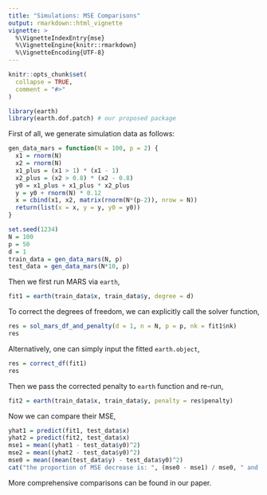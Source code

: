 ```yaml
---
title: "Simulations: MSE Comparisons"
output: rmarkdown::html_vignette
vignette: >
  %\VignetteIndexEntry{mse}
  %\VignetteEngine{knitr::rmarkdown}
  %\VignetteEncoding{UTF-8}
---
```


```r
knitr::opts_chunk$set(
  collapse = TRUE,
  comment = "#>"
)
```

```r
library(earth)
library(earth.dof.patch) # our proposed package
```

First of all, we generate simulation data as follows:

```r
gen_data_mars = function(N = 100, p = 2) {
  x1 = rnorm(N)
  x2 = rnorm(N)
  x1_plus = (x1 > 1) * (x1 - 1)
  x2_plus = (x2 > 0.8) * (x2 - 0.8)
  y0 = x1_plus + x1_plus * x2_plus
  y = y0 + rnorm(N) * 0.12
  x = cbind(x1, x2, matrix(rnorm(N*(p-2)), nrow = N))
  return(list(x = x, y = y, y0 = y0))
}
```

```r
set.seed(1234)
N = 100
p = 50
d = 1
train_data = gen_data_mars(N, p)
test_data = gen_data_mars(N*10, p)
```

Then we first run MARS via `earth`,

```r
fit1 = earth(train_data$x, train_data$y, degree = d)
```

To correct the degrees of freedom, we can explicitly call the solver function,

```r
res = sol_mars_df_and_penalty(d = 1, n = N, p = p, nk = fit1$nk)
res
```

Alternatively, one can simply input the fitted `earth.object`,

```r
res = correct_df(fit1)
res
```

Then we pass the corrected penalty to `earth` function and re-run,

```r
fit2 = earth(train_data$x, train_data$y, penalty = res$penalty)
```

Now we can compare their MSE,

```r
yhat1 = predict(fit1, test_data$x)
yhat2 = predict(fit2, test_data$x)
mse1 = mean((yhat1 - test_data$y0)^2)
mse2 = mean((yhat2 - test_data$y0)^2)
mse0 = mean((mean(test_data$y) - test_data$y0)^2)
cat("the proportion of MSE decrease is: ", (mse0 - mse1) / mse0, " and ", (mse0 - mse2)/mse0)
```

More comprehensive comparisons can be found in our paper.

